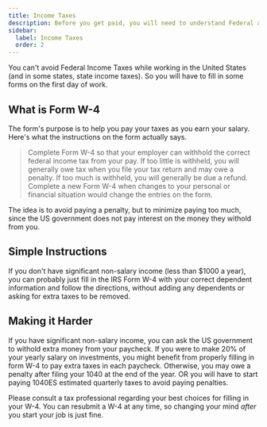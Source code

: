 ```yaml
---
title: Income Taxes
description: Before you get paid, you will need to understand Federal and State income taxes
sidebar:
  label: Income Taxes
  order: 2
---
```

You can't avoid Federal Income Taxes while working in the United States (and in some states, state income taxes). So you will have to fill in some forms on the first day of work. 

## What is Form W-4

The form's purpose is to help you pay your taxes as you earn your salary. Here's what the instructions on the form actually says.

> Complete Form W-4 so that your employer can withhold the correct federal income tax from your pay. If too little is withheld, you will generally owe tax when you file your tax 
> return and may owe a penalty. If too much is withheld, you will generally be due a refund. Complete a new Form W-4 when changes to your personal or financial situation would 
> change the entries on the form.

The idea is to avoid paying a penalty, but to minimize paying too much, since the US government does not pay interest on the money they withold from you.

## Simple Instructions

If you don't have significant non-salary income (less than $1000 a year), you can probably just fill in the IRS Form W-4 with your correct dependent information and follow the directions, without adding any dependents or asking for extra taxes to be removed.

## Making it Harder

If you have significant non-salary income, you can ask the US government to withold extra money from your paycheck. If you were to make 20% of your yearly salary on investments, you might benefit from properly filling in form W-4 to pay extra taxes in each paycheck. Otherwise, you may owe a penalty after filing your 1040 at the end of the year. OR you will have to start paying 1040ES estimated quarterly taxes to avoid paying penalties.

Please consult a tax professional regarding your best choices for filling in your W-4. You can resubmit a W-4 at any time, so changing your mind *after* you start your job is just fine.
